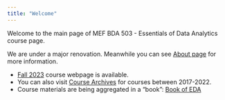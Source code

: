 ```yaml
---
title: "Welcome"
---
```


Welcome to the main page of MEF BDA 503 - Essentials of Data Analytics course page.

We are under a major renovation.  Meanwhile you can see [About page](about.html) for more information.

+ [Fall 2023](https://mef-bda503.github.io/fall23) course webpage is available.
+ You can also visit [Course Archives](https://mef-bda503.github.io/archive) for courses between 2017-2022.
+ Course materials are being aggregated in a "book": [Book of EDA](https://berkorbay.github.io/book-of-eda)
